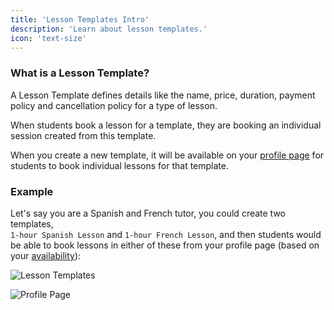 ```yaml
---
title: 'Lesson Templates Intro'
description: 'Learn about lesson templates.'
icon: 'text-size'
---
```


### What is a Lesson Template?

A Lesson Template defines details like the name, price, duration, payment policy and cancellation policy for a type of lesson.

When students book a lesson for a template, they are booking an individual session created from this template.

When you create a new template, it will be available on your [profile page](/profile/profile-page) for students to book individual lessons for that template.

### Example

Let's say you are a Spanish and French tutor, you could create two templates,  
`1-hour Spanish Lesson` and `1-hour French Lesson`, and then students would be able to book lessons in either of these from your profile page (based on your [availability](/schedule/add-availability)):

![Lesson Templates](/images/lesson-templates.png)

![Profile Page](/images/profile-page.png)
